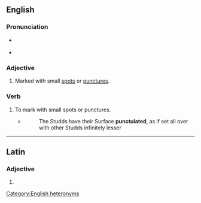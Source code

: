 ==English==

===Pronunciation===
* {{q|adjective}} {{IPA|en|/ˈpʌŋktjʊlət/|/ˈpʌŋktʃʊlət/}}
* {{q|verb}} {{IPA|en|/ˈpʌŋktjʊleɪt/|/ˈpʌŋktʃʊleɪt/}}

===Adjective===
{{en-adj}}

# Marked with small [[spot]]s or [[puncture]]s.

===Verb===
{{en-verb}}

# {{lb|en|transitive}} To mark with small spots or punctures.
#* {{RQ:Woodward NHF}}
#*: The Studds have their Surface '''punctulated''', as if set all over with other Studds infinitely lesser

[[Category:English heteronyms]]
----

==Latin==

===Adjective===
{{la-adj-form|pūnctulāte}}

# {{inflection of|la|pūnctulātus||voc|m|s}}